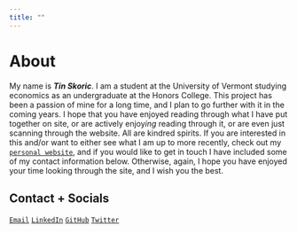 ```yaml
---
title: ""
---
```


# About

My name is __*Tin Skoric*__. I am a student at the University of Vermont studying economics as an undergraduate at the Honors College. This project has been a passion of mine for a long time, and I plan to go further with it in the coming years. I hope that you have enjoyed reading through what I have put together on site, or are actively enjoy*ing* reading through it, or are even just scanning through the website. All are kindred spirits. If you are interested in this and/or want to either see what I am up to more recently, check out my [``personal website``](https://tins.page/), and if you would like to get in touch I have included some of my contact information below. Otherwise, again, I hope you have enjoyed your time looking through the site, and I wish you the best.

## Contact + Socials

[``Email``](tinskoric.work@gmail.com)
[``LinkedIn``](https://www.linkedin.com/in/tin-skoric-0b6679188)
[``GitHub``](https://github.com/tinskoric)
[``Twitter``](https://twitter.com/tinskoric)